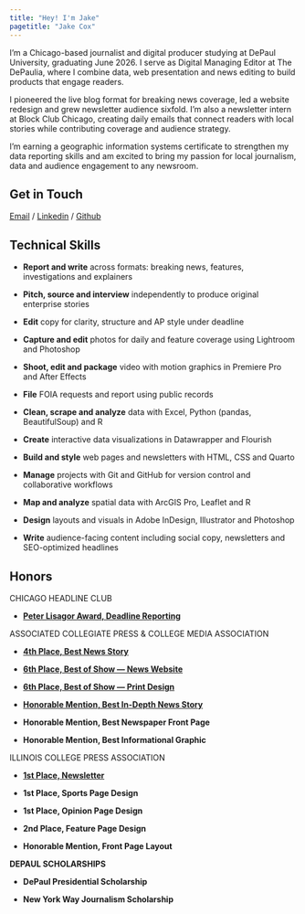 ```yaml
---
title: "Hey! I'm Jake"
pagetitle: "Jake Cox"
---
```


I'm a Chicago-based journalist and digital producer studying at DePaul University, graduating June 2026. I serve as Digital Managing Editor at The DePaulia, where I combine data, web presentation and news editing to build products that engage readers.

I pioneered the live blog format for breaking news coverage, led a website redesign and grew newsletter audience sixfold. I'm also a newsletter intern at Block Club Chicago, creating daily emails that connect readers with local stories while contributing coverage and audience strategy.

I'm earning a geographic information systems certificate to strengthen my data reporting skills and am excited to bring my passion for local journalism, data and audience engagement to any newsroom.

## **Get in Touch**

[Email](mailto:coxja2204@gmail.com) / [Linkedin](https://www.linkedin.com/in/jakercox/) / [Github](https://github.com/jakec04)

## Technical Skills

-   **Report and write** across formats: breaking news, features, investigations and explainers

-   **Pitch, source and interview** independently to produce original enterprise stories

-   **Edit** copy for clarity, structure and AP style under deadline

-   **Capture and edit** photos for daily and feature coverage using Lightroom and Photoshop

-   **Shoot, edit and package** video with motion graphics in Premiere Pro and After Effects

-   **File** FOIA requests and report using public records

-   **Clean, scrape and analyze** data with Excel, Python (pandas, BeautifulSoup) and R

-   **Create** interactive data visualizations in Datawrapper and Flourish

-   **Build and style** web pages and newsletters with HTML, CSS and Quarto

-   **Manage** projects with Git and GitHub for version control and collaborative workflows

-   **Map and analyze** spatial data with ArcGIS Pro, Leaflet and R

-   **Design** layouts and visuals in Adobe InDesign, Illustrator and Photoshop

-   **Write** audience-facing content including social copy, newsletters and SEO-optimized headlines

## Honors

CHICAGO HEADLINE CLUB

-   [**Peter Lisagor Award, Deadline Reporting**](https://depauliaonline.com/69974/news/live-updates-students-hold-encampment-for-divestment-on-depaul-quad/)

ASSOCIATED COLLEGIATE PRESS & COLLEGE MEDIA ASSOCIATION

-   [**4th Place, Best News Story**](https://depauliaonline.com/71546/news/campusnews/thats-not-doing-security-to-me-privately-contracted-security-guard-relocated-off-depaul-campus/)

-   [**6th Place, Best of Show — News Website**](https://depauliaonline.com/)

-   [**6th Place, Best of Show — Print Design**](https://jakec04.github.io/print_6th.pdf)

-   [**Honorable Mention, Best In-Depth News Story**](https://depauliaonline.com/70601/news/campusnews/cpd-public-safety-tear-down-depaul-protest-encampment/#live-update-71278)

-   **Honorable Mention, Best Newspaper Front Page**

-   **Honorable Mention, Best Informational Graphic**

ILLINOIS COLLEGE PRESS ASSOCIATION

-   [**1st Place, Newsletter**](https://thedepaulia.substack.com/p/the-2024-basketball-season-preview)

-   **1st Place, Sports Page Design**

-   **1st Place, Opinion Page Design**

-   **2nd Place, Feature Page Design**

-   **Honorable Mention, Front Page Layout**

**DEPAUL SCHOLARSHIPS**

-   **DePaul Presidential Scholarship**

-   **New York Way Journalism Scholarship**
